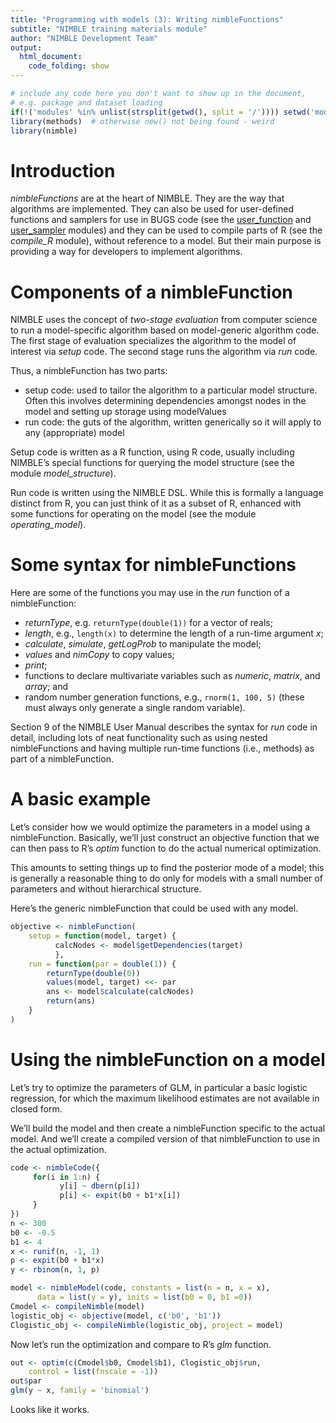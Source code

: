 ```yaml
---
title: "Programming with models (3): Writing nimbleFunctions"
subtitle: "NIMBLE training materials module"
author: "NIMBLE Development Team"
output:
  html_document:
    code_folding: show
---
```



```r
# include any code here you don't want to show up in the document,
# e.g. package and dataset loading
if(!('modules' %in% unlist(strsplit(getwd(), split = '/')))) setwd('modules')
library(methods)  # otherwise new() not being found - weird
library(nimble)
```

# Introduction

*nimbleFunctions* are at the heart of NIMBLE. They are the way that algorithms are implemented. They can also be used for user-defined functions and samplers for use in BUGS code (see the [user_function](user_function.html) and [user_sampler](user_sampler.html) modules) and they can be used to compile parts of R (see the *compile_R* module), without reference to a model. But their main purpose is providing a way for developers to implement algorithms.

# Components of a nimbleFunction

NIMBLE uses the concept of *two-stage evaluation* from computer science to run a model-specific algorithm based on model-generic algorithm code. The first stage of evaluation specializes the algorithm to the model of interest via *setup* code. The second stage runs the algorithm via *run* code. 

Thus, a nimbleFunction has two parts:

 - setup code: used to tailor the algorithm to a particular model structure. Often this involves determining dependencies amongst nodes in the model and setting up storage using modelValues
 - run code: the guts of the algorithm, written generically so it will apply to any (appropriate) model

Setup code is written as a R function, using R code, usually including NIMBLE's special functions for querying the model structure (see the module *model_structure*). 

Run code is written using the NIMBLE DSL. While this is formally a language distinct from R, you can just think of it as a subset of R, enhanced with some functions for operating on the model (see the module *operating_model*). 

# Some syntax for nimbleFunctions

Here are some of the functions you may use in the *run* function of a nimbleFunction:

 - *returnType*, e.g. ```returnType(double(1))``` for a vector of reals;
 - *length*, e.g., ```length(x)``` to determine the length of a run-time argument *x*;
 - *calculate*, *simulate*, *getLogProb* to manipulate the model;
 - *values* and *nimCopy* to copy values;
 - *print*;
 - functions to declare multivariate variables such as *numeric*, *matrix*, and *array*; and
 - random number generation functions, e.g., ```rnorm(1, 100, 5)``` (these must always only generate a single random variable).

Section 9 of the NIMBLE User Manual describes the syntax for *run* code in detail, including lots of neat functionality such as using nested nimbleFunctions and having multiple run-time functions (i.e., methods) as part of a nimbleFunction.


# A basic example

Let's consider how we would optimize the parameters in a model using a nimbleFunction. Basically, we'll just construct an objective function that we can then pass to R's *optim* function to do the actual numerical optimization.

This amounts to setting things up to find the posterior mode of a model; this is generally a reasonable thing to do only for models with a small number of parameters and without hierarchical structure.

Here's the generic nimbleFunction that could be used with any model.

```r
objective <- nimbleFunction(
    setup = function(model, target) {
          calcNodes <- model$getDependencies(target)
          },
    run = function(par = double(1)) {
        returnType(double(0))
        values(model, target) <<- par
        ans <- model$calculate(calcNodes)
        return(ans)
    }
)
```

# Using the nimbleFunction on a model

Let's try to optimize the parameters of GLM, in particular a basic logistic regression, for which the maximum likelihood estimates are not available in closed form.

We'll build the model and then create a nimbleFunction specific to the actual model. And we'll create a compiled version of that nimbleFunction to use in the actual optimization.

```r
code <- nimbleCode({
     for(i in 1:n) {
           y[i] ~ dbern(p[i])
           p[i] <- expit(b0 + b1*x[i])
     }
})
n <- 300
b0 <- -0.5
b1 <- 4
x <- runif(n, -1, 1)
p <- expit(b0 + b1*x)
y <- rbinom(n, 1, p)

model <- nimbleModel(code, constants = list(n = n, x = x),
      data = list(y = y), inits = list(b0 = 0, b1 =0))
Cmodel <- compileNimble(model)
logistic_obj <- objective(model, c('b0', 'b1'))
Clogistic_obj <- compileNimble(logistic_obj, project = model)
```

Now let's run the optimization and compare to R's *glm* function. 

```r
out <- optim(c(Cmodel$b0, Cmodel$b1), Clogistic_obj$run, 
    control = list(fnscale = -1))
out$par
glm(y ~ x, family = 'binomial')
```

Looks like it works.
